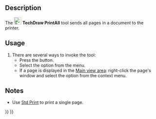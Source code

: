 <languages/>

{{Docnav
|[[TechDraw_RedrawPage|RedrawPage]]
|[[TechDraw_ExportPageSVG|ExportPageSVG]]
|[[TechDraw_Workbench|TechDraw]]
|IconL=TechDraw_RedrawPage.svg
|IconR=TechDraw_ExportPageSVG.svg
|IconC=Workbench_TechDraw.svg
}}

{{GuiCommand
|Name=TechDraw PrintAll
|MenuLocation=TechDraw → Page → Print All Pages
|Workbenches=[[TechDraw_Workbench|TechDraw]]
|Shortcut=
|Version=0.21
|SeeAlso=[[Std_Print|Std Print]]
}}

== Description ==

The [[Image:TechDraw_PrintAll.svg|24px]] '''TechDraw PrintAll''' tool sends all pages in a document to the printer.

== Usage ==

# There are several ways to invoke the tool:
#* Press the {{Button|[[Image:TechDraw_PrintAll.svg|16px]] [[TechDraw_PrintAll|Print All Pages]]}} button.
#* Select the {{MenuCommand|TechDraw → Page → [[Image:TechDraw_PrintAll.svg|16px]] Print All Pages}} option from the menu.
#* If a page is displayed in the [[Main_view_area|Main view area]]: right-click the page's window and select the {{MenuCommand|Print All Pages}} option from the context menu.

== Notes ==

* Use [[Std_Print|Std Print]] to print a single page.


{{Docnav
|[[TechDraw_RedrawPage|RedrawPage]]
|[[TechDraw_ExportPageSVG|ExportPageSVG]]
|[[TechDraw_Workbench|TechDraw]]
|IconL=TechDraw_RedrawPage.svg
|IconR=TechDraw_ExportPageSVG.svg
|IconC=Workbench_TechDraw.svg
}}

{{TechDraw_Tools_navi{{#translation:}}}}
{{Userdocnavi{{#translation:}}}}